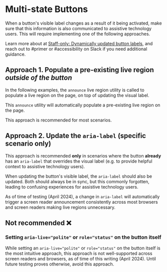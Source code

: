 
<Meta of={ButtonStories} title="Components/Button/Features/MultiStateButtons" />

# Multi-state Buttons

When a button's visible label changes as a result of it being activated, make sure that this information is also communicated to assistive technology users. This will require implementing one of the following approaches.

Learn more about at [Staff-only: Dynamically updated button labels](https://github.com/github/accessibility/blob/8b300b36d8bca28fd5e3e70ffa077a6f8ee65c05/docs/wiki/screen-reader-testing/dynamically-updated-buttons-support-april-2024.md), and reach out to #primer or #accessibility on Slack if you need additional guidance.

## Approach 1. Populate a pre-existing live region _outside of the button_

In the following examples, the `announce` live region utility is called to populate a live region on the page, on top of updating the visual label.

This `announce` utility will automatically populate a pre-existing live region on the page.

This approach is recommended for most scenarios.

<Canvas of={ButtonStories.WithMultipleStates} />

<Canvas of={ButtonStories.TrailingCounter} />

## Approach 2. Update the `aria-label` (specific scenario only)

This approach is recommended **only** in scenarios where the button **already** has an `aria-label` that overrides the visual label (e.g. to provide helpful context to assistive technology users).

When updating the button's visible label, the `aria-label` should also be updated. Both should always be in sync, but this commonly forgotten, leading to confusing experiences for assistive technology users.

As of time of testing (April 2024), a change in `aria-label` will automatically trigger a screen reader announcement consistently across most browsers and screen readers making live regions unnecessary.

<Canvas of={ButtonStories.WithMultipleStatesAndAriaLabel} />

## Not recommended ❌

### Setting `aria-live="polite"` or `role="status"` on the button itself

While setting an `aria-live="polite"` or `role="status"` on the button itself is the most intuitive approach, this approach is not well-supported across screen readers and browsers, as of time of this writing (April 2024).
Until future testing proves otherwise, avoid this approach.
